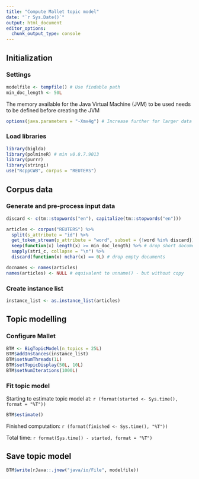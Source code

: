 ```yaml
---
title: "Compute Mallet topic model"
date: "`r Sys.Date()`"
output: html_document
editor_options: 
  chunk_output_type: console
---
```


## Initialization

### Settings

```r
modelfile <- tempfile() # Use findable path
min_doc_length <- 50L
```

The memory available for the Java Virtual Machine (JVM) to be used needs to be
defined before creating the JVM

```r
options(java.parameters = "-Xmx4g") # Increase further for larger data
```


### Load libraries

```r
library(biglda)
library(polmineR) # min v0.8.7.9013
library(purrr)
library(stringi)
use("RcppCWB", corpus = "REUTERS")
```


## Corpus data

### Generate and pre-process input data

```r
discard <- c(tm::stopwords("en"), capitalize(tm::stopwords("en")))

articles <- corpus("REUTERS") %>%
  split(s_attribute = "id") %>%
  get_token_stream(p_attribute = "word", subset = {!word %in% discard}) %>%
  keep(function(x) length(x) >= min_doc_length) %>% # drop short documents
  sapply(stri_c, collapse = "\n") %>%
  discard(function(x) nchar(x) == 0L) # drop empty documents

docnames <- names(articles)
names(articles) <- NULL # equivalent to unname() - but without copy
```


### Create instance list

```r
instance_list <- as.instance_list(articles)
```


## Topic modelling

### Configure Mallet

```r
BTM <- BigTopicModel(n_topics = 25L)
BTM$addInstances(instance_list)
BTM$setNumThreads(1L)
BTM$setTopicDisplay(50L, 10L)
BTM$setNumIterations(1000L)
```


### Fit topic model

Starting to estimate topic model at: `r (format(started <- Sys.time(), format = "%T"))`

```r
BTM$estimate()
```

Finished computation: `r (format(finished <- Sys.time(), "%T"))`

Total time: `r format(Sys.time() - started, format = "%T")`


## Save topic model

```r
BTM$write(rJava::.jnew("java/io/File", modelfile))
```


